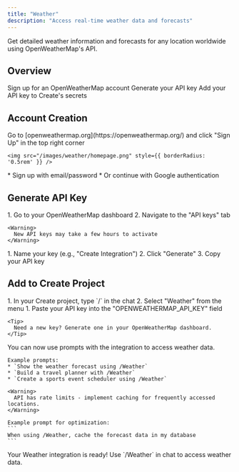 ```yaml
---
title: "Weather"
description: "Access real-time weather data and forecasts"
---
```


Get detailed weather information and forecasts for any location worldwide using OpenWeatherMap's API.

## Overview

<CardGroup cols={2}>
  <Card title="Create Account" icon="user">
    Sign up for an OpenWeatherMap account
  </Card>
  <Card title="Get API Key" icon="key">
    Generate your API key
  </Card>
  <Card title="Copy into Create" icon="plug">
    Add your API key to Create's secrets
  </Card>
</CardGroup>

## Account Creation

<Steps>
  <Step title="Visit OpenWeatherMap Website">
    Go to [openweathermap.org](https://openweathermap.org/) and click "Sign Up" in the top right corner
    
    <img src="/images/weather/homepage.png" style={{ borderRadius: '0.5rem' }} />
  </Step>

  <Step title="Choose Signup Method">
    * Sign up with email/password
    * Or continue with Google authentication
  </Step>
</Steps>

## Generate API Key

<Steps>
  <Step title="Access API Keys">
    1. Go to your OpenWeatherMap dashboard
    2. Navigate to the "API keys" tab
    
    <Warning>
      New API keys may take a few hours to activate
    </Warning>
  </Step>

  <Step title="Create New Key">
    1. Name your key (e.g., "Create Integration")
    2. Click "Generate"
    3. Copy your API key
  </Step>
</Steps>

## Add to Create Project

<Steps>
  <Step title="Add the integration">
    1. In your Create project, type `/` in the chat 
    2. Select "Weather" from the menu
  </Step>

  <Step title="Add your API key">
    1. Paste your API key into the "OPENWEATHERMAP_API_KEY" field
    
    <Tip>
      Need a new key? Generate one in your OpenWeatherMap dashboard.
    </Tip>
  </Step>

  <Step title="Start using">
    You can now use prompts with the integration to access weather data.

    Example prompts:
    * `Show the weather forecast using /Weather`
    * `Build a travel planner with /Weather`
    * `Create a sports event scheduler using /Weather`

    <Warning>
      API has rate limits - implement caching for frequently accessed locations.
    </Warning>

    Example prompt for optimization:
    ```
    When using /Weather, cache the forecast data in my database
    ```
  </Step>
</Steps>

<Note type="success">
  Your Weather integration is ready! Use `/Weather` in chat to access weather data.
</Note>
